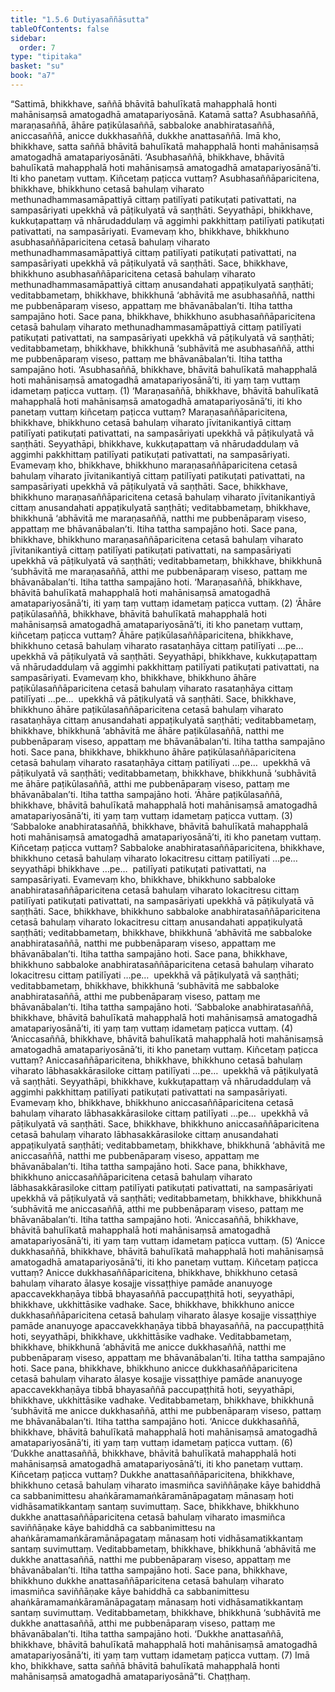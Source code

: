 ```yaml
---
title: "1.5.6 Dutiyasaññāsutta"
tableOfContents: false
sidebar:
  order: 7
type: "tipitaka"
basket: "su"
book: "a7"
---
```



<DynamicBreadcrumb />

<Division number="49" book="a7">

<Paragraph number="260" book="a7">
“Sattimā, bhikkhave, saññā bhāvitā bahulīkatā mahapphalā honti mahānisaṃsā amatogadhā amatapariyosānā. Katamā satta? Asubhasaññā, maraṇasaññā, āhāre paṭikūlasaññā, sabbaloke anabhiratasaññā, aniccasaññā, anicce dukkhasaññā, dukkhe anattasaññā. Imā kho, bhikkhave, satta saññā bhāvitā bahulīkatā mahapphalā honti mahānisaṃsā amatogadhā amatapariyosānāti.
</Paragraph>

<Paragraph number="261" book="a7">
‘Asubhasaññā, bhikkhave, bhāvitā bahulīkatā mahapphalā hoti mahānisaṃsā amatogadhā amatapariyosānā’ti. Iti kho panetaṃ vuttaṃ. Kiñcetaṃ paṭicca vuttaṃ? Asubhasaññāparicitena, bhikkhave, bhikkhuno cetasā bahulaṃ viharato methunadhammasamāpattiyā cittaṃ patilīyati patikuṭati pativattati, na sampasāriyati upekkhā vā pāṭikulyatā vā saṇṭhāti. Seyyathāpi, bhikkhave, kukkuṭapattaṃ vā nhārudaddulaṃ vā aggimhi pakkhittaṃ patilīyati patikuṭati pativattati, na sampasāriyati. Evamevaṃ kho, bhikkhave, bhikkhuno asubhasaññāparicitena cetasā bahulaṃ viharato methunadhammasamāpattiyā cittaṃ patilīyati patikuṭati pativattati, na sampasāriyati upekkhā vā pāṭikulyatā vā saṇṭhāti.
</Paragraph>

<Paragraph number="262" book="a7">
Sace, bhikkhave, bhikkhuno asubhasaññāparicitena cetasā bahulaṃ viharato methunadhammasamāpattiyā cittaṃ anusandahati appaṭikulyatā saṇṭhāti; veditabbametaṃ, bhikkhave, bhikkhunā ‘abhāvitā me asubhasaññā, natthi me pubbenāparaṃ viseso, appattaṃ me bhāvanābalan’ti. Itiha tattha sampajāno hoti. Sace pana, bhikkhave, bhikkhuno asubhasaññāparicitena cetasā bahulaṃ viharato methunadhammasamāpattiyā cittaṃ patilīyati patikuṭati pativattati, na sampasāriyati upekkhā vā pāṭikulyatā vā saṇṭhāti; veditabbametaṃ, bhikkhave, bhikkhunā ‘subhāvitā me asubhasaññā, atthi me pubbenāparaṃ viseso, pattaṃ me bhāvanābalan’ti. Itiha tattha sampajāno hoti. ‘Asubhasaññā, bhikkhave, bhāvitā bahulīkatā mahapphalā hoti mahānisaṃsā amatogadhā amatapariyosānā’ti, iti yaṃ taṃ vuttaṃ idametaṃ paṭicca vuttaṃ. (1)
</Paragraph>

<Paragraph number="263" book="a7">
‘Maraṇasaññā, bhikkhave, bhāvitā bahulīkatā mahapphalā hoti mahānisaṃsā amatogadhā amatapariyosānā’ti, iti kho panetaṃ vuttaṃ kiñcetaṃ paṭicca vuttaṃ? Maraṇasaññāparicitena, bhikkhave, bhikkhuno cetasā bahulaṃ viharato jīvitanikantiyā cittaṃ patilīyati patikuṭati pativattati, na sampasāriyati upekkhā vā pāṭikulyatā vā saṇṭhāti. Seyyathāpi, bhikkhave, kukkuṭapattaṃ vā nhārudaddulaṃ vā aggimhi pakkhittaṃ patilīyati patikuṭati pativattati, na sampasāriyati. Evamevaṃ kho, bhikkhave, bhikkhuno maraṇasaññāparicitena cetasā bahulaṃ viharato jīvitanikantiyā cittaṃ patilīyati patikuṭati pativattati, na sampasāriyati upekkhā vā pāṭikulyatā vā saṇṭhāti.
</Paragraph>

<Paragraph number="264" book="a7">
Sace, bhikkhave, bhikkhuno maraṇasaññāparicitena cetasā bahulaṃ viharato jīvitanikantiyā cittaṃ anusandahati appaṭikulyatā saṇṭhāti; veditabbametaṃ, bhikkhave, bhikkhunā ‘abhāvitā me maraṇasaññā, natthi me pubbenāparaṃ viseso, appattaṃ me bhāvanābalan’ti. Itiha tattha sampajāno hoti. Sace pana, bhikkhave, bhikkhuno maraṇasaññāparicitena cetasā bahulaṃ viharato jīvitanikantiyā cittaṃ patilīyati patikuṭati pativattati, na sampasāriyati upekkhā vā pāṭikulyatā vā saṇṭhāti; veditabbametaṃ, bhikkhave, bhikkhunā ‘subhāvitā me maraṇasaññā, atthi me pubbenāparaṃ viseso, pattaṃ me bhāvanābalan’ti. Itiha tattha sampajāno hoti. ‘Maraṇasaññā, bhikkhave, bhāvitā bahulīkatā mahapphalā hoti mahānisaṃsā amatogadhā amatapariyosānā’ti, iti yaṃ taṃ vuttaṃ idametaṃ paṭicca vuttaṃ. (2)
</Paragraph>

<Paragraph number="265" book="a7">
‘Āhāre paṭikūlasaññā, bhikkhave, bhāvitā bahulīkatā mahapphalā hoti mahānisaṃsā amatogadhā amatapariyosānā’ti, iti kho panetaṃ vuttaṃ, kiñcetaṃ paṭicca vuttaṃ? Āhāre paṭikūlasaññāparicitena, bhikkhave, bhikkhuno cetasā bahulaṃ viharato rasataṇhāya cittaṃ patilīyati …pe…  upekkhā vā pāṭikulyatā vā saṇṭhāti. Seyyathāpi, bhikkhave, kukkuṭapattaṃ vā nhārudaddulaṃ vā aggimhi pakkhittaṃ patilīyati patikuṭati pativattati, na sampasāriyati. Evamevaṃ kho, bhikkhave, bhikkhuno āhāre paṭikūlasaññāparicitena cetasā bahulaṃ viharato rasataṇhāya cittaṃ patilīyati …pe…  upekkhā vā pāṭikulyatā vā saṇṭhāti.
</Paragraph>

<Paragraph number="266" book="a7">
Sace, bhikkhave, bhikkhuno āhāre paṭikūlasaññāparicitena cetasā bahulaṃ viharato rasataṇhāya cittaṃ anusandahati appaṭikulyatā saṇṭhāti; veditabbametaṃ, bhikkhave, bhikkhunā ‘abhāvitā me āhāre paṭikūlasaññā, natthi me pubbenāparaṃ viseso, appattaṃ me bhāvanābalan’ti. Itiha tattha sampajāno hoti. Sace pana, bhikkhave, bhikkhuno āhāre paṭikūlasaññāparicitena cetasā bahulaṃ viharato rasataṇhāya cittaṃ patilīyati …pe…  upekkhā vā pāṭikulyatā vā saṇṭhāti; veditabbametaṃ, bhikkhave, bhikkhunā ‘subhāvitā me āhāre paṭikūlasaññā, atthi me pubbenāparaṃ viseso, pattaṃ me bhāvanābalan’ti. Itiha tattha sampajāno hoti. ‘Āhāre paṭikūlasaññā, bhikkhave, bhāvitā bahulīkatā mahapphalā hoti mahānisaṃsā amatogadhā amatapariyosānā’ti, iti yaṃ taṃ vuttaṃ idametaṃ paṭicca vuttaṃ. (3)
</Paragraph>

<Paragraph number="267" book="a7">
‘Sabbaloke anabhiratasaññā, bhikkhave, bhāvitā bahulīkatā mahapphalā hoti mahānisaṃsā amatogadhā amatapariyosānā’ti, iti kho panetaṃ vuttaṃ. Kiñcetaṃ paṭicca vuttaṃ? Sabbaloke anabhiratasaññāparicitena, bhikkhave, bhikkhuno cetasā bahulaṃ viharato lokacitresu cittaṃ patilīyati …pe…  seyyathāpi bhikkhave …pe…  patilīyati patikuṭati pativattati, na sampasāriyati. Evamevaṃ kho, bhikkhave, bhikkhuno sabbaloke anabhiratasaññāparicitena cetasā bahulaṃ viharato lokacitresu cittaṃ patilīyati patikuṭati pativattati, na sampasāriyati upekkhā vā pāṭikulyatā vā saṇṭhāti.
</Paragraph>

<Paragraph number="268" book="a7">
Sace, bhikkhave, bhikkhuno sabbaloke anabhiratasaññāparicitena cetasā bahulaṃ viharato lokacitresu cittaṃ anusandahati appaṭikulyatā saṇṭhāti; veditabbametaṃ, bhikkhave, bhikkhunā ‘abhāvitā me sabbaloke anabhiratasaññā, natthi me pubbenāparaṃ viseso, appattaṃ me bhāvanābalan’ti. Itiha tattha sampajāno hoti. Sace pana, bhikkhave, bhikkhuno sabbaloke anabhiratasaññāparicitena cetasā bahulaṃ viharato lokacitresu cittaṃ patilīyati …pe…  upekkhā vā pāṭikulyatā vā saṇṭhāti; veditabbametaṃ, bhikkhave, bhikkhunā ‘subhāvitā me sabbaloke anabhiratasaññā, atthi me pubbenāparaṃ viseso, pattaṃ me bhāvanābalan’ti. Itiha tattha sampajāno hoti. ‘Sabbaloke anabhiratasaññā, bhikkhave, bhāvitā bahulīkatā mahapphalā hoti mahānisaṃsā amatogadhā amatapariyosānā’ti, iti yaṃ taṃ vuttaṃ idametaṃ paṭicca vuttaṃ. (4)
</Paragraph>

<Paragraph number="269" book="a7">
‘Aniccasaññā, bhikkhave, bhāvitā bahulīkatā mahapphalā hoti mahānisaṃsā amatogadhā amatapariyosānā’ti, iti kho panetaṃ vuttaṃ. Kiñcetaṃ paṭicca vuttaṃ? Aniccasaññāparicitena, bhikkhave, bhikkhuno cetasā bahulaṃ viharato lābhasakkārasiloke cittaṃ patilīyati …pe…  upekkhā vā pāṭikulyatā vā saṇṭhāti. Seyyathāpi, bhikkhave, kukkuṭapattaṃ vā nhārudaddulaṃ vā aggimhi pakkhittaṃ patilīyati patikuṭati pativattati na sampasāriyati. Evamevaṃ kho, bhikkhave, bhikkhuno aniccasaññāparicitena cetasā bahulaṃ viharato lābhasakkārasiloke cittaṃ patilīyati …pe…  upekkhā vā pāṭikulyatā vā saṇṭhāti.
</Paragraph>

<Paragraph number="270" book="a7">
Sace, bhikkhave, bhikkhuno aniccasaññāparicitena cetasā bahulaṃ viharato lābhasakkārasiloke cittaṃ anusandahati appaṭikulyatā saṇṭhāti; veditabbametaṃ, bhikkhave, bhikkhunā ‘abhāvitā me aniccasaññā, natthi me pubbenāparaṃ viseso, appattaṃ me bhāvanābalan’ti. Itiha tattha sampajāno hoti. Sace pana, bhikkhave, bhikkhuno aniccasaññāparicitena cetasā bahulaṃ viharato lābhasakkārasiloke cittaṃ patilīyati patikuṭati pativattati, na sampasāriyati upekkhā vā pāṭikulyatā vā saṇṭhāti; veditabbametaṃ, bhikkhave, bhikkhunā ‘subhāvitā me aniccasaññā, atthi me pubbenāparaṃ viseso, pattaṃ me bhāvanābalan’ti. Itiha tattha sampajāno hoti. ‘Aniccasaññā, bhikkhave, bhāvitā bahulīkatā mahapphalā hoti mahānisaṃsā amatogadhā amatapariyosānā’ti, iti yaṃ taṃ vuttaṃ idametaṃ paṭicca vuttaṃ. (5)
</Paragraph>

<Paragraph number="271" book="a7">
‘Anicce dukkhasaññā, bhikkhave, bhāvitā bahulīkatā mahapphalā hoti mahānisaṃsā amatogadhā amatapariyosānā’ti, iti kho panetaṃ vuttaṃ. Kiñcetaṃ paṭicca vuttaṃ? Anicce dukkhasaññāparicitena, bhikkhave, bhikkhuno cetasā bahulaṃ viharato ālasye kosajje vissaṭṭhiye pamāde ananuyoge apaccavekkhaṇāya tibbā bhayasaññā paccupaṭṭhitā hoti, seyyathāpi, bhikkhave, ukkhittāsike vadhake.
</Paragraph>

<Paragraph number="272" book="a7">
Sace, bhikkhave, bhikkhuno anicce dukkhasaññāparicitena cetasā bahulaṃ viharato ālasye kosajje vissaṭṭhiye pamāde ananuyoge apaccavekkhaṇāya tibbā bhayasaññā, na paccupaṭṭhitā hoti, seyyathāpi, bhikkhave, ukkhittāsike vadhake. Veditabbametaṃ, bhikkhave, bhikkhunā ‘abhāvitā me anicce dukkhasaññā, natthi me pubbenāparaṃ viseso, appattaṃ me bhāvanābalan’ti. Itiha tattha sampajāno hoti. Sace pana, bhikkhave, bhikkhuno anicce dukkhasaññāparicitena cetasā bahulaṃ viharato ālasye kosajje vissaṭṭhiye pamāde ananuyoge apaccavekkhaṇāya tibbā bhayasaññā paccupaṭṭhitā hoti, seyyathāpi, bhikkhave, ukkhittāsike vadhake. Veditabbametaṃ, bhikkhave, bhikkhunā ‘subhāvitā me anicce dukkhasaññā, atthi me pubbenāparaṃ viseso, pattaṃ me bhāvanābalan’ti. Itiha tattha sampajāno hoti. ‘Anicce dukkhasaññā, bhikkhave, bhāvitā bahulīkatā mahapphalā hoti mahānisaṃsā amatogadhā amatapariyosānā’ti, iti yaṃ taṃ vuttaṃ idametaṃ paṭicca vuttaṃ. (6)
</Paragraph>

<Paragraph number="273" book="a7">
‘Dukkhe anattasaññā, bhikkhave, bhāvitā bahulīkatā mahapphalā hoti mahānisaṃsā amatogadhā amatapariyosānā’ti, iti kho panetaṃ vuttaṃ. Kiñcetaṃ paṭicca vuttaṃ? Dukkhe anattasaññāparicitena, bhikkhave, bhikkhuno cetasā bahulaṃ viharato imasmiñca saviññāṇake kāye bahiddhā ca sabbanimittesu ahaṅkāramamaṅkāramānāpagataṃ mānasaṃ hoti vidhāsamatikkantaṃ santaṃ suvimuttaṃ.
</Paragraph>

<Paragraph number="274" book="a7">
Sace, bhikkhave, bhikkhuno dukkhe anattasaññāparicitena cetasā bahulaṃ viharato imasmiñca saviññāṇake kāye bahiddhā ca sabbanimittesu na ahaṅkāramamaṅkāramānāpagataṃ mānasaṃ hoti vidhāsamatikkantaṃ santaṃ suvimuttaṃ. Veditabbametaṃ, bhikkhave, bhikkhunā ‘abhāvitā me dukkhe anattasaññā, natthi me pubbenāparaṃ viseso, appattaṃ me bhāvanābalan’ti. Itiha tattha sampajāno hoti.
</Paragraph>

<Paragraph number="275" book="a7">
Sace pana, bhikkhave, bhikkhuno dukkhe anattasaññāparicitena cetasā bahulaṃ viharato imasmiñca saviññāṇake kāye bahiddhā ca sabbanimittesu ahaṅkāramamaṅkāramānāpagataṃ mānasaṃ hoti vidhāsamatikkantaṃ santaṃ suvimuttaṃ. Veditabbametaṃ, bhikkhave, bhikkhunā ‘subhāvitā me dukkhe anattasaññā, atthi me pubbenāparaṃ viseso, pattaṃ me bhāvanābalan’ti. Itiha tattha sampajāno hoti. ‘Dukkhe anattasaññā, bhikkhave, bhāvitā bahulīkatā mahapphalā hoti mahānisaṃsā amatogadhā amatapariyosānā’ti, iti yaṃ taṃ vuttaṃ idametaṃ paṭicca vuttaṃ. (7)
</Paragraph>

<Paragraph number="276" book="a7">
Imā kho, bhikkhave, satta saññā bhāvitā bahulīkatā mahapphalā honti mahānisaṃsā amatogadhā amatapariyosānā”ti.

</Paragraph>
</Division>

<Paragraph number="277" type="center" book="a7">
Chaṭṭhaṃ.
</Paragraph>